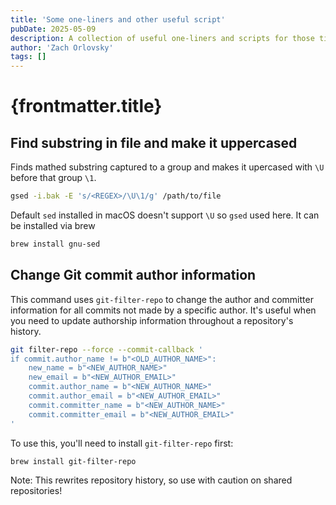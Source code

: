```yaml
---
title: 'Some one-liners and other useful script'
pubDate: 2025-05-09
description: A collection of useful one-liners and scripts for those times when you need a quick solution without having to Google or memorize complex commands
author: 'Zach Orlovsky'
tags: []
---
```


# {frontmatter.title}

## Find substring in file and make it uppercased

Finds mathed substring captured to a group and makes it upercased with `\U` before that group `\1`.

```bash
gsed -i.bak -E 's/<REGEX>/\U\1/g' /path/to/file
```

Default `sed` installed in macOS doesn't support `\U` so `gsed` used here. It can be installed via brew

```bash
brew install gnu-sed
```

## Change Git commit author information

This command uses `git-filter-repo` to change the author and committer information for all commits not made by a specific author. It's useful when you need to update authorship information throughout a repository's history.

```bash
git filter-repo --force --commit-callback '
if commit.author_name != b"<OLD_AUTHOR_NAME>":
    new_name = b"<NEW_AUTHOR_NAME>"
    new_email = b"<NEW_AUTHOR_EMAIL>"
    commit.author_name = b"<NEW_AUTHOR_NAME>"
    commit.author_email = b"<NEW_AUTHOR_EMAIL>"
    commit.committer_name = b"<NEW_AUTHOR_NAME>"
    commit.committer_email = b"<NEW_AUTHOR_EMAIL>"
'
```

To use this, you'll need to install `git-filter-repo` first:

```bash
brew install git-filter-repo
```

Note: This rewrites repository history, so use with caution on shared repositories!
